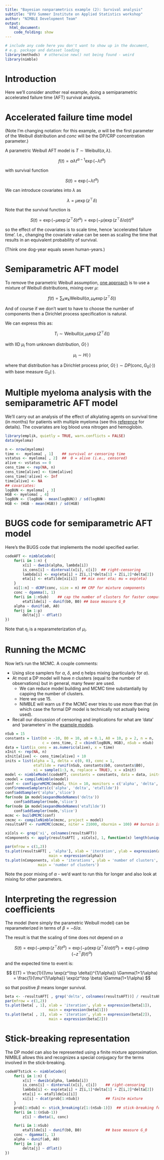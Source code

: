 ```yaml
---
title: "Bayesian nonparametrics example (2): Survival analysis"
subtitle: "BYU Summer Institute on Applied Statistics workshop"
author: "NIMBLE Development Team"
output:
  html_document:
    code_folding: show
---
```



```r
# include any code here you don't want to show up in the document,
# e.g. package and dataset loading
library(methods)  # otherwise new() not being found - weird
library(nimble)
```

# Introduction

Here we'll consider another real example, doing a semiparametric accelerated failure time (AFT) survival analysis. 

# Accelerated failure time model

(Note I'm changing notation: for this example, $\alpha$ will be the first parameter of the Weibull distribution and *conc* will be the DP/CRP concentration parameter.)

A parametric Weibull AFT model is $T \sim \mbox{Weibull}(\alpha, \lambda)$.

$$ f(t) = \alpha \lambda t^{\alpha-1} \exp(-\lambda t^\alpha) $$

with survival function

$$ S(t) = \exp(-\lambda t^\alpha) $$

We can introduce covariates into $\lambda$ as

$$ \lambda = \mu \exp(z^\top \delta) $$

Note that the survival function is

$$ S(t) = \exp(-\mu \exp(z^\top \delta) t^\alpha) = \exp(-\mu (\exp(z^\top \delta/\alpha) t)^\alpha $$

so the effect of the covariates is to scale time, hence 'accelerated failure time'. I.e., changing the covariate value can be seen as scaling the time that results in an equivalent probability of survival.

(Think one dog-year equals seven human-years.)

# Semiparametric AFT model

To remove the parametric Weibull assumption, [one approach](https://www4.stat.ncsu.edu/~ghosal/papers/PMR.pdf) is to use a mixture of Weibull distributions, mixing over $\mu$:

$$ f(t) = \sum_k w_k \mbox{Weibull}(\alpha, \mu_k \exp(z^\top \delta)) $$

And of course if we don't want to have to choose the number of components then a Dirichlet process specification is natural.

We can express this as:

$$ T_i \sim \mbox{Weibull}(\alpha, \mu_i \exp(Z^\top \delta)) $$

with IID $\mu_i$ from unknown distribution, $G(\cdot)$

$$ \mu_i \sim H(\cdot) $$

where that distribution has a Dirichlet process prior, $G(\cdot) \sim DP(\mbox{conc}, G_0(\cdot))$ with base measure $G_0(\cdot)$. 


# Multiple myeloma analysis with the semiparametric AFT model

We'll carry out an analysis of the effect of alkylating agents on survival time (in months) for patients with multiple myeloma (see this [reference](https://www4.stat.ncsu.edu/~ghosal/papers/PMR.pdf) for details). The covariates are log blood urea nitrogen and hemoglobin.

```r
library(emplik, quietly = TRUE, warn.conflicts = FALSE)
data(myeloma)

n <- nrow(myeloma)
time <-  myeloma[ , 1]    ## survival or censoring time
vstatus <- myeloma[ , 2]  ##  0 = alive (i.e., censored)
alive <- vstatus == 0
cens_time <- rep(NA, n)
cens_time[alive] <- time[alive]
cens_time[!alive] <- Inf
time[alive] <- NA
## covariates:
logBUN <- myeloma[ , 3]
HGB <- myeloma[ , 4]
logBUN <- (logBUN - mean(logBUN)) / sd(logBUN)
HGB <- (HGB - mean(HGB)) / sd(HGB)
```

# BUGS code for semiparametric AFT model

Here's the BUGS code that implements the model specified earlier.

```r
codeAFT <- nimbleCode({
    for(i in 1:n) {
        x[i] ~ dweib(alpha, lambda[i])
        is_cens[i] ~ dinterval(x[i], c[i])  ## right-censoring
        lambda[i] <- exp(eta[i] + Z[i,1]*delta[1] + Z[i,2]*delta[2])
        eta[i] <- etaTilde[xi[i]]  ## mix over eta; mu = exp(eta)
    }
    xi[1:n] ~ dCRP(conc, size = n) ## CRP for mixture components
    conc ~ dgamma(1, 1)
    for(i in 1:nSub)    ## cap the number of clusters for faster computation
        etaTilde[i] ~ dunif(b0, B0) ## base measure G_0
    alpha ~ dunif(a0, A0)
    for(j in 1:p)
        delta[j] ~ dflat()
})
```

Note that $\eta_i$ is a reparameterization of $\mu_i$.

# Running the MCMC

Now let's run the MCMC. A couple comments:

  - Using slice samplers for $\alpha$, $\delta$, and $\eta$ helps mixing (particularly for $\alpha$).
  - At most a DP model will have $n$ clusters (equal to the number of observations) but in general, many fewer are used.
      - We can reduce model building and MCMC time substantially by capping the number of clusters.
      - Here we use 15.
      - NIMBLE will warn us if the MCMC ever tries to use more than that (in which case the formal DP model is technically not actually being used).
  - Recall our discussion of censoring and implications for what are 'data' and 'parameters' in the [example models](3.2_example_models_slides.html).
      
```r
nSub = 15
constants = list(b0 = -10, B0 = 10, a0 = 0.1, A0 = 10, p = 2, n = n,
                 c = cens_time, Z = cbind(logBUN, HGB), nSub = nSub)
data = list(is_cens = as.numeric(alive), x = time)
xInit <- rep(NA, n)
xInit[alive] <- cens_time[alive] + 10
inits = list(alpha = 1, delta = c(0, 0), conc = 1,
             etaTilde = runif(nSub, constants$b0, constants$B0),
             xi = sample(1:3, n, replace = TRUE), x = xInit)
model <- nimbleModel(codeAFT, constants = constants, data = data, inits = inits)
cmodel = compileNimble(model)
conf <- configureMCMC(model, thin = 10, monitors = c('alpha', 'delta', 'xi'))
conf$removeSamplers(c('alpha', 'delta', 'etaTilde'))
conf$addSampler('alpha','slice')
for(node in model$expandNodeNames('delta'))
    conf$addSampler(node,'slice')
for(node in model$expandNodeNames('etaTilde'))
    conf$addSampler(node,'slice')
mcmc <- buildMCMC(conf)
cmcmc <- compileNimble(mcmc, project = model)
resultsAFT <- runMCMC(cmcmc, niter = 21000, nburnin = 100) ## burnin is post-thinning (this will be fixed in next NIMBLE release)

xiCols <- grep('xi', colnames(resultsAFT))
nComponents <- apply(resultsAFT[ , xiCols], 1, function(x) length(unique(x)))

par(mfrow = c(1,2))
ts.plot(resultsAFT[ , 'alpha'], xlab = 'iteration', ylab = expression(alpha),
                    main = expression(alpha))
ts.plot(nComponents, xlab = 'iterations', ylab = 'number of clusters',
               main = 'number of clusters')
```

Note the poor mixing of $\alpha$ - we'd want to run this for longer and also look at mixing for other parameters. 

# Interpreting the regression coefficients

The model (here simply the parametric Weibull model) can be reparameterized in terms of $\beta = - \delta / \alpha$.

The result is that the scaling of time does not depend on $\alpha$

$$ S(t) = \exp(-\mu \exp(z^\top \delta) t^\alpha) = \exp(-\mu (\exp(z^\top \delta/\alpha) t)^\alpha) =  \exp(-\mu (\exp(-z^\top \beta) t)^\alpha)$$

and the expected time to event is:

$$ E(T) = \frac{1}{(\mu \exp(z^\top \delta))^{1/\alpha}} \Gamma(1+1/\alpha) = \frac{1}{\mu^{1/\alpha}} \exp(z^\top \beta) \Gamma(1+1/\alpha) $$

so that positive $\beta$ means longer survival. 

```r
beta <- -resultsAFT[ , grep('delta', colnames(resultsAFT))] / resultsAFT[ , 'alpha']
par(mfrow = c(1,2))
ts.plot(beta[ , 1], xlab = 'iteration', ylab = expression(beta[1]),
                    main = expression(beta[1]))
ts.plot(beta[ , 2], xlab = 'iteration', ylab = expression(beta[2]),
                    main = expression(beta[2]))
```

# Stick-breaking representation

The DP model can also be represented using a finite mixture approximation. NIMBLE allows this and recognizes a special conjugacy for the terms involved in the stick-breaking.

```r
codeAFTstick <- nimbleCode({
    for(i in 1:n) {
        x[i] ~ dweib(alpha, lambda[i])
        is_cens[i] ~ dinterval(x[i], c[i])    ## right-censoring
        lambda[i] <- exp(eta[i] + Z[i,1]*delta[1] + Z[i,2]*delta[2])
        eta[i] <- etaTilde[xi[i]]
        xi[i] ~ dcat(prob[1:nSub])            ## finite mixture
    }
    prob[1:nSub] <- stick_breaking(z[1:(nSub-1)])  ## stick-breaking form of CRP
    for(i in 1:(nSub-1))
        z[i] ~ dbeta(1, conc)

    for(i in 1:nSub) 
        etaTilde[i] ~ dunif(b0, B0)           ## base measure G_0
    conc ~ dgamma(1, 1) 
    alpha ~ dunif(a0, A0)
    for(j in 1:p)
        delta[j] ~ dflat()
})
```


